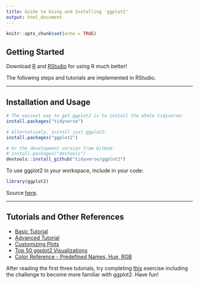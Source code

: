 ```yaml
---
title: Guide to Using and Installing 'ggplot2'
output: html_document
---
```


```r
knitr::opts_chunk$set(echo = TRUE)
```

## Getting Started

Download [R](https://www.r-project.org/about.html) and [RStudio](https://rstudio.com/products/rstudio/download/) for using R much better!

The following steps and tutorials are implemented in RStudio.

***

## Installation and Usage

```r
# The easiest way to get ggplot2 is to install the whole tidyverse:
install.packages("tidyverse")

# Alternatively, install just ggplot2:
install.packages("ggplot2")

# Or the development version from GitHub:
# install.packages("devtools")
devtools::install_github("tidyverse/ggplot2")
```

To use ggplot2 in your workspace, include in your code:

```r
library(ggplot2)
```

Source [here](https://ggplot2.tidyverse.org/).

***

## Tutorials and Other References

* [Basic Tutorial](http://r-statistics.co/ggplot2-Tutorial-With-R.html)
* [Advanced Tutorial](http://r-statistics.co/Complete-Ggplot2-Tutorial-Part1-With-R-Code.html)
* [Customizing Plots](http://r-statistics.co/Complete-Ggplot2-Tutorial-Part2-Customizing-Theme-With-R-Code.html)
* [Top 50 ggplot2 Visualizations](http://r-statistics.co/Top50-Ggplot2-Visualizations-MasterList-R-Code.html)
* [Color Reference - Predefined Names, Hue, RGB](http://sape.inf.usi.ch/quick-reference/ggplot2/colour)

After reading the first three tutorials, try completing [this](https://sohumdatta.github.io/pcari-sp20/handouts/Exercises2_handout1.html) exercise including the challenge to become more familiar with ggplot2. Have fun!
